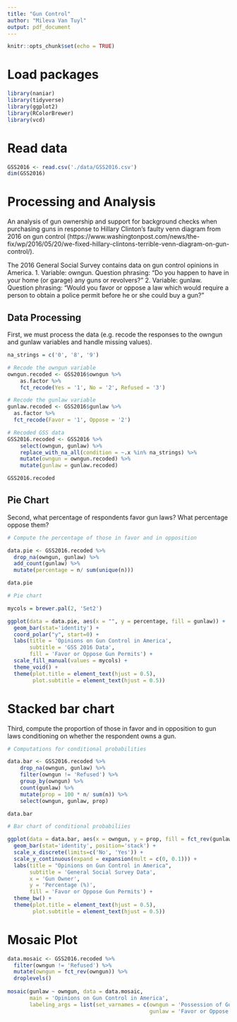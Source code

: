 ```yaml
---
title: "Gun Control"
author: "Mileva Van Tuyl"
output: pdf_document
---
```


```r
knitr::opts_chunk$set(echo = TRUE)
```

# Load packages
```r
library(naniar)
library(tidyverse)
library(ggplot2)
library(RColorBrewer)
library(vcd)
```

# Read data
```r
GSS2016 <- read.csv('./data/GSS2016.csv')
dim(GSS2016)
```

# Processing and Analysis
An analysis of gun ownership and support for background checks when purchasing guns in response to Hillary Clinton's faulty venn diagram from 2016 on gun control (https://www.washingtonpost.com/news/the-fix/wp/2016/05/20/we-fixed-hillary-clintons-terrible-venn-diagram-on-gun-control/). 

The 2016 General Social Survey contains data on gun control opinions in America. 
1. Variable: owngun. Question phrasing: "Do you happen to have in your home (or garage) any guns or 
revolvers?"
2. Variable: gunlaw. Question phrasing: "Would you favor or oppose a law which would require a person 
to obtain a police permit before he or she could buy a gun?"

## Data Processing
First, we must process the data (e.g. recode the responses to the owngun and gunlaw variables and handle missing values).
```r
na_strings = c('0', '8', '9')

# Recode the owngun variable
owngun.recoded <- GSS2016$owngun %>%
    as.factor %>%
    fct_recode(Yes = '1', No = '2', Refused = '3')

# Recode the gunlaw variable
gunlaw.recoded <- GSS2016$gunlaw %>% 
  as.factor %>%
  fct_recode(Favor = '1', Oppose = '2')

# Recoded GSS data
GSS2016.recoded <- GSS2016 %>%
    select(owngun, gunlaw) %>%
    replace_with_na_all(condition = ~.x %in% na_strings) %>%
    mutate(owngun = owngun.recoded) %>%
    mutate(gunlaw = gunlaw.recoded)

GSS2016.recoded
```
## Pie Chart
Second, what percentage of respondents favor gun laws? What percentage oppose them?  

```r
# Compute the percentage of those in favor and in opposition

data.pie <- GSS2016.recoded %>% 
  drop_na(owngun, gunlaw) %>%
  add_count(gunlaw) %>%
  mutate(percentage = n/ sum(unique(n))) 

data.pie
```
```r
# Pie chart 

mycols = brewer.pal(2, 'Set2')

ggplot(data = data.pie, aes(x = "", y = percentage, fill = gunlaw)) + 
  geom_bar(stat='identity') + 
  coord_polar("y", start=0) +
  labs(title = 'Opinions on Gun Control in America',
       subtitle = 'GSS 2016 Data',
       fill = 'Favor or Oppose Gun Permits') + 
  scale_fill_manual(values = mycols) +
  theme_void() + 
  theme(plot.title = element_text(hjust = 0.5), 
        plot.subtitle = element_text(hjust = 0.5))
```

# Stacked bar chart
Third, compute the proportion of those in favor and in opposition to gun laws conditioning on whether the respondent owns a gun. 

```r
# Computations for conditional probabilities

data.bar <- GSS2016.recoded %>%
    drop_na(owngun, gunlaw) %>%
    filter(owngun != 'Refused') %>%
    group_by(owngun) %>%
    count(gunlaw) %>%
    mutate(prop = 100 * n/ sum(n)) %>%
    select(owngun, gunlaw, prop)

data.bar
```

```r
# Bar chart of conditional probabiliies

ggplot(data = data.bar, aes(x = owngun, y = prop, fill = fct_rev(gunlaw))) + 
  geom_bar(stat='identity', position='stack') +
  scale_x_discrete(limits=c('No', 'Yes')) +
  scale_y_continuous(expand = expansion(mult = c(0, 0.1))) +
  labs(title = "Opinions on Gun Control in America", 
       subtitle = 'General Social Survey Data', 
       x = 'Gun Owner',
       y = 'Percentage (%)', 
       fill = 'Favor or Oppose Gun Permits') + 
  theme_bw() + 
  theme(plot.title = element_text(hjust = 0.5), 
        plot.subtitle = element_text(hjust = 0.5))
```

# Mosaic Plot
```r
data.mosaic <- GSS2016.recoded %>%
  filter(owngun != 'Refused') %>%
  mutate(owngun = fct_rev(owngun)) %>%
  droplevels()
  
mosaic(gunlaw ~ owngun, data = data.mosaic, 
       main = 'Opinions on Gun Control in America', 
       labeling_args = list(set_varnames = c(owngun = 'Possession of Gun', 
                                             gunlaw = 'Favor or Oppose Gun Permits')))
```


